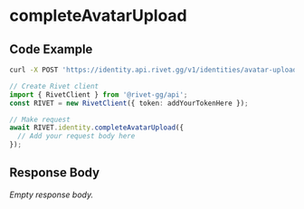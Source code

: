 
# completeAvatarUpload

## Code Example

<CodeGroup title='Request' tag='POST' label='https://identity.api.rivet.gg/v1/identities/avatar-upload/{upload_id}/complete'>

```bash {{ title: 'cURL' }}
curl -X POST 'https://identity.api.rivet.gg/v1/identities/avatar-upload/{upload_id}/complete'
```

```ts
// Create Rivet client
import { RivetClient } from '@rivet-gg/api';
const RIVET = new RivetClient({ token: addYourTokenHere });

// Make request
await RIVET.identity.completeAvatarUpload({
  // Add your request body here
});
```

</CodeGroup>


## Response Body

_Empty response body._
